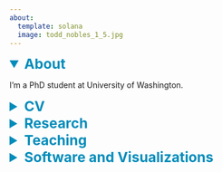 ```yaml
---
about:
  template: solana
  image: todd_nobles_1_5.jpg
---
```


```{=html}
<style>
  summary {
    font-size: 1.75em; /* Make headers larger */
    font-weight: bold; /* Make headers bold */
    color: #008CBA !important; /* Ensure primary color is applied */
  }

  summary:hover {
    text-decoration: underline; /* Optional hover effect */
  }
</style>
```

<details open>

<summary>About</summary>

I'm a PhD student at University of Washington.

</details>

<details>

<summary>CV</summary>

[Download my CV here](Todd_Nobles_CV20241203.pdf)

</details>

<details>

<summary>Research</summary>

### Working Papers

-   Increasingly Radical: Examining Predictors of Support for Reactionary Right-Wing Candidates for the United States House of Representatives

-   Where You Start Matters: Labor Market Inequality and the Entrepreneurship Earnings Penalty Puzzle (with Daniel Auguste)

-   Enemy Aliens: German Interment during the First World War (with Peter Catron and Kate Stovel)

-   Li Verdugo, Juliann, **Todd Nobles**, Jerald R. Herting, Jane J. Lee, David T. Takeuchi. "Immigrant status, parental education, and financial insecurity on anxiety and depression among young Asian adults in the United States"

</details>

<details>

<summary>Teaching</summary>

-   **Instructor of Record**

    -   SOC 300: Foundations of Social Inquiry (*Undergraduate Course*) - planned Summer 2025

<!-- -->

-   **Teaching Assistant**

    -   SOC 506: Methodology: Quantitative Techniques in Sociology (*Graduate Course*) - Spring 2024

    -   SOC 505: Applied Social Statistics (*Graduate Course*) - Winter 2024 & Winter 2025

    -   SOC 504: Introduction to Applied Social Statistics (*Graduate Course*) - Autumn 2023 & Autumn 2024

    -   SOC 301: Labor Market Inequality (*Undergraduate Course*) - Spring 2023

    -   SOC 292: Who Gets Ahead? Public Schooling in America (*Undergraduate Course*) - Winter 2023

    -   SOC 225: Data and Society (*Undergraduate Course*) - Autumn 2022

</details>

<details>

<summary>Software and Visualizations</summary>

-   [data_checkr](data_checkr.qmd): Work in progress R package and Shiny app converting hand edits to OCR results into reproducible R commands. This takes a bit to load given that it uses webR to run the app in the browser.
-   **Dashboards**
    -   [Exploring Bar Exam Performance](https://accesslex.shinyapps.io/exploring_bar_performance/)
    -   [Law Student Transfer Pathways](https://accesslex.shinyapps.io/law_student_transfer_pathways/)

</details>
